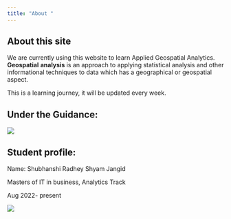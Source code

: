 ```yaml
---
title: "About "
---
```


## About this site

We are currently using this website to learn Applied Geospatial Analytics. **Geospatial** **analysis** is an approach to applying statistical analysis and other informational techniques to data which has a geographical or geospatial aspect.

This is a learning journey, it will be updated every week.

## Under the Guidance:

![](images/prof%20kam.png)

## Student profile:

Name: Shubhanshi Radhey Shyam Jangid

Masters of IT in business, Analytics Track

Aug 2022- present

![](images/shubhanshi.png)
